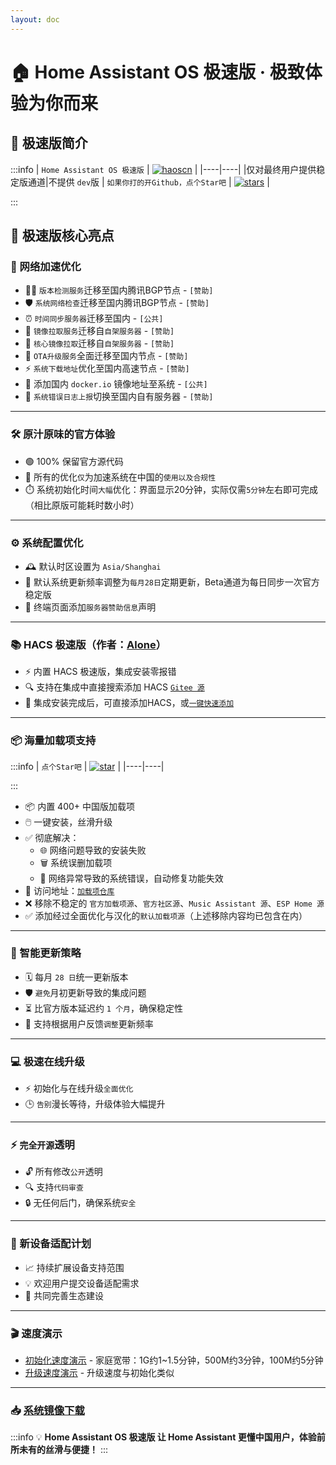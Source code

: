```yaml
---
layout: doc
---
```


# 🏠 Home Assistant OS 极速版 · 极致体验为你而来

## 🌟 极速版简介


:::info 
| `Home Assistant OS 极速版` | [![haoscn](https://camo.githubusercontent.com/812fc8ae4e90824fc4661a2e97644f969c68cec0a96e0a1b14f7755d43a08464/68747470733a2f2f696d672e736869656c64732e696f2f62616467652f486f6d65253230417373697374616e742532304f532d2545362539452538312545392538302539462545372538392538382d3431424446353f7374796c653d666f722d7468652d6261646765266c6f676f3d686f6d652d617373697374616e74266c6f676f436f6c6f723d7768697465)](https://github.com/ha-china/HAOS-CN/) |
|----|----|
|仅对最终用户提供稳定版通道|不提供 `dev`版
| `如果你打的开Github，点个Star吧` | [![stars](https://img.shields.io/github/stars/ha-china/HAOS-CN)](https://github.com/ha-china/HAOS-CN/) |


:::


## 🌟 极速版核心亮点

### 🚀 网络加速优化
- 🕵️‍♂️ `版本检测服务`迁移至国内腾讯BGP节点 - `[赞助]`
- 🛡️ `系统网络检查`迁移至国内腾讯BGP节点 - `[赞助]`
- ⏰ `时间同步服务器`迁移至国内 - `[公共]`
- 🏫 `镜像拉取服务`迁移自`自架服务器` - `[赞助]`
- 🏢 `核心镜像拉取`迁移自`自架服务器` - `[赞助]`
- 🔄 `OTA升级服务`全面迁移至国内节点 - `[赞助]`
- ⚡ `系统下载地址`优化至国内高速节点 - `[赞助]`
- 🐳 添加国内 `docker.io` 镜像地址至系统 - `[公共]`
- 🔗 `系统错误日志上报`切换至国内自有服务器 - `[赞助]`
---

### 🛠️ 原汁原味的官方体验
- 🟢 100% 保留官方源代码
- 🚀 所有的优化`仅`为加速系统在中国的`使用以及合规性`
- ⏱️ 系统初始化时间`大幅`优化：界面显示20分钟，实际仅需`5分钟`左右即可完成（相比原版可能耗时数小时）

---

### ⚙️ 系统配置优化
- 🕰️ 默认时区设置为 `Asia/Shanghai`
- 📅 默认系统更新频率调整为`每月28日`定期更新，Beta通道为每日同步一次官方稳定版
- 📢 终端页面添加`服务器赞助信息`声明

---

### 📚 HACS 极速版（作者：[Alone](https://anlo.ng/)）
- ⚡ 内置 HACS 极速版，集成安装零报错
- 🔍 支持在集成中直接搜索添加 HACS [`Gitee 源`](https://gitee.com/hacs-china/)
- 🚀 集成安装完成后，可直接添加HACS，或[`一键快速添加`](https://my.home-assistant.io/redirect/config_flow_start/?domain=hacs)


---

### 📦 海量加载项支持
:::info
| `点个Star吧` | [![star](https://gitee.com/desmond_GT/hassio-addons/badge/star.svg?theme=dark)](https://gitee.com/desmond_GT/hassio-addons/blob/main/README.md) |
|----|----|

:::

- 📦 内置 400+ 中国版加载项
- 🖱️ 一键安装，丝滑升级
- ✅ 彻底解决：
  - 🌐 网络问题导致的安装失败
  - 🗑️ 系统误删加载项
  - 🔧 网络异常导致的系统错误，自动修复功能失效
- 🔗 访问地址：[`加载项仓库`](https://gitee.com/desmond_GT/hassio-addons)
- ❌ 移除不稳定的 `官方加载项源`、`官方社区源`、`Music Assistant 源`、`ESP Home 源`
- ✅ 添加经过全面优化与汉化的`默认加载项源`（上述移除内容均已包含在内）

---

### 📅 智能更新策略
- 🗓️ 每月 `28 日`统一更新版本
- 🛡️ `避免`月初更新导致的集成问题
- ⏳ 比官方版本延迟约 `1 个月`，确保稳定性
- 📝 支持根据用户反馈`调整`更新频率

---

### 💻 极速在线升级
- ⚡ 初始化与在线升级`全面优化`
- 🕒 `告别`漫长等待，升级体验大幅提升

---

### ⚡ `完全开源`透明
- 🔓 所有修改`公开`透明
- 🔍 支持`代码审查`
- 🔒 无任何后门，确保系统`安全`

---

### 🔧 新设备适配计划
- 📈 持续扩展设备支持范围
- 💡 欢迎用户提交设备适配需求
- 🤝 共同完善生态建设

---

### 🎬 速度演示
- [初始化速度演示](https://www.bilibili.com/video/BV1tr7VzCE35/?share_source=copy_web&vd_source=9b5dc5e48277a13da484e0352d3707e9) -  家庭宽带：1G约1~1.5分钟，500M约3分钟，100M约5分钟
- [升级速度演示](https://www.bilibili.com/video/BV1judBY2ES7?t=82.3) - 升级速度与初始化类似

---

### 📥 [系统镜像下载](download#中国优化版系统镜像下载)

:::info
💡 **Home Assistant OS 极速版 让 Home Assistant 更懂中国用户，体验前所未有的丝滑与便捷！**
:::
